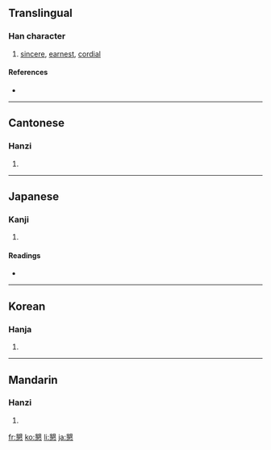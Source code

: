 {{also|恳}}
==Translingual==

===Han character===
{{Han char|rn=61|rad=心|as=13|sn=17|four=2733<sub>3</sub>|canj=月女心 (BVP)}}

# [[sincere]], [[earnest]], [[cordial]]

====References====
* {{Han ref|kx=0405.180|dkj=11326|dj=0745.280|hdz=42358.120|uh=61C7|ud=25031|bh=C0B5|bd=49333}}

----

==Cantonese==

===Hanzi===
{{yue-hanzi|jyut=|y=han2|sim=恳}}

# {{defn|Cantonese}}

----

==Japanese==

===Kanji===
{{ja-kanji|grade=c|rs=心13}}

# {{defn|Japanese}}

====Readings====
* {{ja-readings|on=[[こん]] (kon)|kun=[[ねんごろ]] (nengoro)}}

----

==Korean==

===Hanja===
{{ko-hanja|hangeul=간|eumhun=|rv=gan|mr=kan|y=kan}}

# {{defn|Korean}}

----

==Mandarin==

===Hanzi===
{{cmn-hanzi|sim=恳|pin=[[kěn]] ([[ken3]])|wg=k'en<sup>3</sup>}}

# {{defn|Mandarin}}

[[fr:懇]]
[[ko:懇]]
[[li:懇]]
[[ja:懇]]